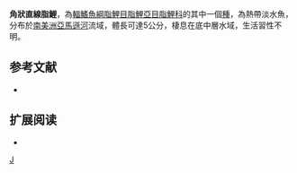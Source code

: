 {{Speciesbox 
| taxon = Moenkhausia ceros
| status = NE
| status_system = IUCN3.1
| authority =  [[Eigenmann|Eigenmann]], 1908
| synonyms = 
}}
'''角狀直線脂鯉'''，為[[輻鰭魚綱|輻鰭魚綱]][[脂鯉目|脂鯉目]][[脂鯉亞目|脂鯉亞目]][[脂鯉科|脂鯉科]]的其中一個[[種|種]]，為熱帶淡水魚，分布於[[南美洲|南美洲]][[亞馬遜河|亞馬遜河]]流域，體長可達5公分，棲息在底中層水域，生活習性不明。

==参考文献==
{{refbegin}}
*{{FishBase_species|genus=Moenkhausia|species=ceros|year=2013|month=12}}
{{refend}}

== 扩展阅读 ==
{{refbegin}}
*{{wikispecies-inline|Moenkhausia ceros|角狀直線脂鯉}}
{{refend}}
{{Taxonbar|from=Q5586276}}

[[Category:直線脂鯉屬|J]]


{{魚類小作品}}